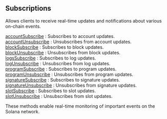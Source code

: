 ## Subscriptions

Allows clients to receive real-time updates and notifications about various on-chain events.

[accountSubscribe](/solana-api/subscriptions/accountSubscribe) : Subscribes to account updates.  \
[accountUnsubscribe](/solana-api/subscriptions/accountUnsubscribe) : Unsubscribes from account updates.  \
[blockSubscribe](/solana-api/subscriptions/blockSubscribe) : Subscribes to block updates.  \
[blockUnsubscribe](/solana-api/subscriptions/blockUnsubscribe) : Unsubscribes from block updates.  \
[logsSubscribe](/solana-api/subscriptions/logsSubscribe) : Subscribes to log updates.  \
[logUnsubscribe](/solana-api/subscriptions/logUnsubscribe) : Unsubscribes from log updates.  \
[programSubscribe](/solana-api/subscriptions/programSubscribe) : Subscribes to program updates.  \
[programUnsubscribe](/solana-api/subscriptions/programUnsubscribe) : Unsubscribes from program updates.  \
[signatureSubscribe](/solana-api/subscriptions/signatureSubscribe) : Subscribes to signature updates.  \
[signatureUnsubscribe](/solana-api/subscriptions/signatureUnsubscribe) : Unsubscribes from signature updates.  \
[slotSubscribe](/solana-api/subscriptions/slotSubscribe) : Subscribes to slot updates.  \
[slotUnsubscribe](/solana-api/subscriptions/slotUnsubscribe) : Unsubscribes from slot updates.

These methods enable real-time monitoring of important events on the Solana network.
